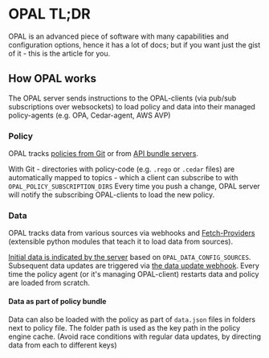 # OPAL TL;DR

OPAL is an advanced piece of software with many capabilities and configuration options, hence it has a lot of docs; but if you want just the gist of it - this is the article for you.

## How OPAL works

The OPAL server sends instructions to the OPAL-clients (via pub/sub subscriptions over websockets) to load policy and data into their managed policy-agents (e.g. OPA, Cedar-agent, AWS AVP)

### Policy

OPAL tracks [policies from Git](/tutorials/track_a_git_repo) or from [API bundle servers](/tutorials/track_an_api_bundle_server).

With Git - directories with policy-code (e.g. `.rego` or `.cedar` files) are automatically mapped to topics - which a client can subscribe to with `OPAL_POLICY_SUBSCRIPTION_DIRS`
Every time you push a change, OPAL server will notify the subscribing OPAL-clients to load the new policy.

### Data

OPAL tracks data from various sources via webhooks and [Fetch-Providers](/tutorials/write_your_own_fetch_provider) (extensible python modules that teach it to load data from sources).

[Initial data is indicated by the server](getting-started/running-opal/run-opal-server/data-sources) based on `OPAL_DATA_CONFIG_SOURCES`.
Subsequent data updates are triggered via [the data update webhook](/tutorials/trigger_data_updates).
Every time the policy agent (or it's managing OPAL-client) restarts data and policy are loaded from scratch.

#### Data as part of policy bundle

Data can also be loaded with the policy as part of `data.json` files in folders next to policy file.
The folder path is used as the key path in the policy engine cache. (Avoid race conditions with regular data updates, by directing data from each to different keys)
